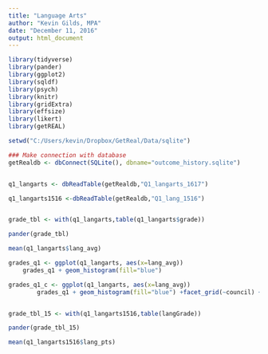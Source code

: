 ```yaml
---
title: "Language Arts"
author: "Kevin Gilds, MPA"
date: "December 11, 2016"
output: html_document
---
```


```r
library(tidyverse)
library(pander)
library(ggplot2)
library(sqldf)
library(psych)
library(knitr)
library(gridExtra)
library(effsize)
library(likert)
library(getREAL)

```


```r

setwd("C:/Users/kevin/Dropbox/GetReal/Data/sqlite")

### Make connection with database
getRealdb <- dbConnect(SQLite(), dbname="outcome_history.sqlite")


q1_langarts <- dbReadTable(getRealdb,"Q1_langarts_1617")

q1_langarts1516 <-dbReadTable(getRealdb,"Q1_lang_1516")



```


```r

grade_tbl <- with(q1_langarts,table(q1_langarts$grade))

pander(grade_tbl)

mean(q1_langarts$lang_avg)
```

```r

grades_q1 <- ggplot(q1_langarts, aes(x=lang_avg)) 
    grades_q1 + geom_histogram(fill="blue")

grades_q1_c <- ggplot(q1_langarts, aes(x=lang_avg))
        grades_q1 + geom_histogram(fill="blue") +facet_grid(~council) + labs(x="  Scores", title = "Pre: Healthy Relationships")



```



```r

grade_tbl_15 <- with(q1_langarts1516,table(langGrade))

pander(grade_tbl_15)

mean(q1_langarts1516$lang_pts)
```

